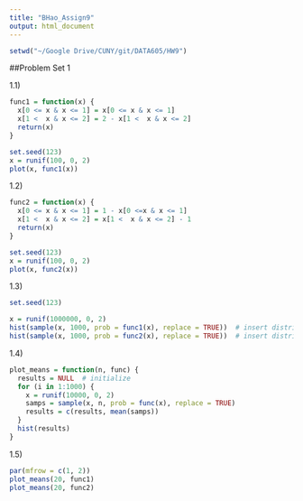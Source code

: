 ```yaml
---
title: "BHao_Assign9"
output: html_document
---
```


```r
setwd("~/Google Drive/CUNY/git/DATA605/HW9")
```

##Problem Set 1  

1.1)  

```r
func1 = function(x) {
  x[0 <= x & x <= 1] = x[0 <= x & x <= 1]
  x[1 <  x & x <= 2] = 2 - x[1 <  x & x <= 2]
  return(x)
}

set.seed(123)
x = runif(100, 0, 2)
plot(x, func1(x))
```

1.2)  

```r
func2 = function(x) {
  x[0 <= x & x <= 1] = 1 - x[0 <=x & x <= 1]
  x[1 <  x & x <= 2] = x[1 <  x & x <= 2] - 1
  return(x)
}

set.seed(123)
x = runif(100, 0, 2)
plot(x, func2(x))
```

1.3)  

```r
set.seed(123)

x = runif(1000000, 0, 2)
hist(sample(x, 1000, prob = func1(x), replace = TRUE))  # insert distribution functions into prob argument of sample function 
hist(sample(x, 1000, prob = func2(x), replace = TRUE))  # insert distribution functions into prob argument of sample function 
```

1.4)  

```r
plot_means = function(n, func) {
  results = NULL  # initialize
  for (i in 1:1000) {
    x = runif(10000, 0, 2)
    samps = sample(x, n, prob = func(x), replace = TRUE)
    results = c(results, mean(samps))
  }
  hist(results)
}
```

1.5)  

```r
par(mfrow = c(1, 2))
plot_means(20, func1)
plot_means(20, func2)
```

